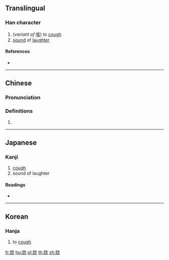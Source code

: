 ==Translingual==

===Han character===
{{Han char|rn=76|rad=欠|as=06|sn=10|four=07882|canj=YONO|ids=⿰亥欠}}

# (''variant of'' [[咳]]) to [[cough]]
# [[sound]] of [[laughter]]

====References====
* {{Han ref|kx=0567.190|dkj=16061|dj=0955.370|hdz=32139.050|uh=6B2C|ud=27436|bh=D1F5|bd=53749}}

----

==Chinese==
{{zh-forms}}

===Pronunciation===
{{zh-pron
|m=kài
|c=kat1
|mc=y
|oc=y
|ma=
|cat=v,n
}}

===Definitions===
# {{rfdef|lang=zh}}

----

==Japanese==

===Kanji===
{{ja-kanji|grade=|rs=欠06}}

# [[cough]]
# sound of laughter

====Readings====
* {{ja-readings|on=[[かい]] (kai), [[き]] (ki), [[がい]] (gai)|kun=[[せき]] (seki)}}

----

==Korean==

===Hanja===
{{ko-hanja|hangeul=해|eumhun=|rv=hae|mr=hae|y=hay}}

# to [[cough]]

[[fr:欬]]
[[hu:欬]]
[[pl:欬]]
[[th:欬]]
[[zh:欬]]